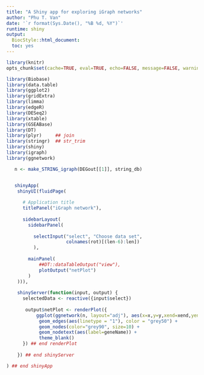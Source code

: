 ```yaml
---
title: "A Shiny app for exploring iGraph networks"
author: "Phu T. Van"
date: '`r format(Sys.Date(), "%B %d, %Y")`'
runtime: shiny
output:
  BiocStyle::html_document:
  toc: yes
---
```

  
  
```r
library(knitr)
opts_chunk$set(cache=TRUE, eval=TRUE, echo=FALSE, message=FALSE, warning=FALSE, results='asis')

library(Biobase)
library(data.table)
library(ggplot2)
library(gridExtra)
library(limma)
library(edgeR)
library(DESeq2)
library(xtable)
library(GSEABase)
library(DT)
library(plyr)     ## join
library(stringr)  ## str_trim
library(shiny)
library(igraph)
library(ggnetwork)

```

```r
   n <- make_STRING_igraph(DEGout[[1]], string_db)



```

```r

 
   shinyApp(
    shinyUI(fluidPage(
  
      # Application title
      titlePanel("iGraph network"),
      
      sidebarLayout(
        sidebarPanel(
         
          selectInput("select", "Choose data set",
                      colnames(rot)[(len-6):len])
          ),
      
        mainPanel(
            ##DT::dataTableOutput("view"),
            plotOutput("netPlot")
        )
    ))),
    
    shinyServer(function(input, output) {
      selectedData <- reactive({input$select})
     
       output$netPlot <- renderPlot({
           ggplot(ggnetwork(n, layout="adj"), aes(x=x,y=y,xend=xend,yend=yend)) +
            geom_edges(aes(linetype = "1"), color = "grey50") +
            geom_nodes(color="grey90", size=10) +
            geom_nodetext(aes(label=geneName)) +
            theme_blank()
      }) ## end renderPlot
       
    }) ## end shinyServer

) ## end shinyApp

   
   
```





